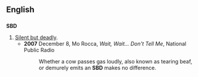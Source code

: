 ==English==

==={{Initialism}}===
'''SBD'''

# [[silent but deadly|Silent but deadly]].
#* '''2007''' December 8, Mo Rocca, ''Wait, Wait... Don't Tell Me'', National Public Radio
#*: Whether a cow passes gas loudly, also known as tearing beaf, or demurely emits an '''SBD''' makes no difference.